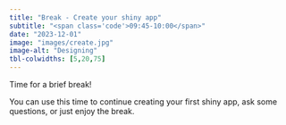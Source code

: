 ```yaml
---
title: "Break - Create your shiny app"
subtitle: "<span class='code'>09:45-10:00</span>"
date: "2023-12-01"
image: "images/create.jpg"
image-alt: "Designing"
tbl-colwidths: [5,20,75]
---
```


Time for a brief break! 

You can use this time to continue creating your first shiny app, ask some questions, or just enjoy the break.